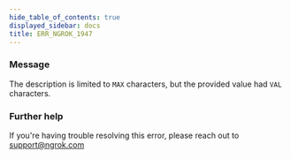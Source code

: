```yaml
---
hide_table_of_contents: true
displayed_sidebar: docs
title: ERR_NGROK_1947
---
```


### Message

The description is limited to `MAX` characters, but the provided value had `VAL` characters.

### Further help

If you're having trouble resolving this error, please reach out to [support@ngrok.com](mailto:support@ngrok.com?subject=Help%20with%20ERR_NGROK_1947)

